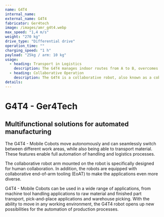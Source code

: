 ```yaml
---
name: G4T4
internal_name:
external_name: G4T4
fabricator: Ger4tech
image: /images/amr_g4t4.webp
max_speed: "1,4 m/s"
weight: "270 kg"
drive_type: "Differential drive"
operation_time: ""
charging_speed: "1 h"
payload: "25kg / arm: 10 kg"
usage:
  - heading: Transport in Logistics
    description: The G4T4 manages indoor routes from A to B, overcomes low thresholds and enables the transport of goods with a load of up to 25 kg thanks to its loading platform.
  - heading: Collaborative Operation
    description: The G4T4 is a collaborative robot, also known as a cobot, capable of performing work tasks in cooperation with humans. Its arm is equipped with versatile end-of-arm tooling that offers a wide range of application possibilities thanks to its flexibility and the integration of various sensors. These possibilities include gripping and assembling components as well as detecting different materials.
details:
---
```


# G4T4 - Ger4Tech

## Multifunctional solutions for automated manufacturing

The G4T4 - Mobile Cobots move autonomously and can seamlessly switch between different work areas, while also being able to transport material. These features enable full automation of handling and logistics processes.

The collaborative robot arm mounted on the robot is specifically designed for human collaboration. In addition, the robots are equipped with collaborative end-of-arm tooling (EoAT) to make the applications even more diverse.

G4T4 - Mobile Cobots can be used in a wide range of applications, from machine tool handling applications to raw material and finished part transport, pick-and-place applications and warehouse picking. With the ability to move in any working environment, the G4T4 robot opens up new possibilities for the automation of production processes.
